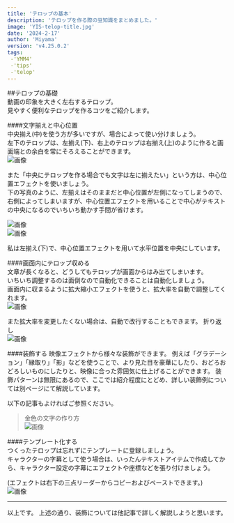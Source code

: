 ```yaml
---
title: 'テロップの基本'
description: 'テロップを作る際の豆知識をまとめました。'
image: 'YIS-telop-title.jpg'
date: '2024-2-17'
author: 'Miyama'
version: 'v4.25.0.2'
tags:
 -'YMM4'
 -'tips'
 -'telop'
---
```


##テロップの基礎  
動画の印象を大きく左右するテロップ。  
見やすく便利なテロップを作るコツをご紹介します。  

####文字揃えと中心位置  
中央揃え(中)を使う方が多いですが、場合によって使い分けましょう。  
左下のテロップは、左揃え(下)、右上のテロップは右揃え(上)のように作ると画面端との余白を常にそろえることができます。  
![画像](Dolphin-kun/YMM4-info/public/assets/tips/posts/テロップ１/YIS-telop1.jpg)  

また「中央にテロップを作る場合でも文字は左に揃えたい」という方は、中心位置エフェクトを使いましょう。  
下の写真のように、左揃えはそのままだと中心位置が左側になってしまうので、右側によってしまいますが、中心位置エフェクトを用いることで中心がテキストの中央になるのでいちいち動かす手間が省けます。  

![画像](Dolphin-kun/YMM4-info/public/assets/tips/posts/テロップ１/YIS-telop2.jpg)    
![画像](Dolphin-kun/YMM4-info/public/assets/tips/posts/テロップ１/YIS-telop3.jpg)

私は左揃え(下)で、中心位置エフェクトを用いて水平位置を中央にしています。  


####画面内にテロップ収める  
文章が長くなると、どうしてもテロップが画面からはみ出てしまいます。  
いちいち調整するのは面倒なので自動化できることは自動化しましょう。  
画面内に収まるように拡大縮小エフェクトを使うと、拡大率を自動で調整してくれます。  
![画像](Dolphin-kun/YMM4-info/public/assets/tips/posts/テロップ１/YIS-telop4.jpg)    

また拡大率を変更したくない場合は、自動で改行することもできます。
折り返し  
![画像](Dolphin-kun/YMM4-info/public/assets/tips/posts/テロップ１/YIS-telop6.jpg)    

####装飾する
映像エフェクトから様々な装飾ができます。
例えば「グラデーション」「縁取り」「影」などを使うことで、より見た目を豪華にしたり、おどろおどろしいものにしたりと、映像に合った雰囲気に仕上げることができます。
装飾パターンは無限にあるので、ここでは紹介程度にとどめ、詳しい装飾例については別ページにて解説しています。  

以下の記事もよければご参照ください。  
>金色の文字の作り方  
![画像](Dolphin-kun/YMM4-info/public/assets/tips/posts/テロップ１/YIS-telop7.jpg)  

####テンプレート化する  
つくったテロップは忘れずにテンプレートに登録しましょう。  
キャラクターの字幕として使う場合は、いったんテキストアイテムで作成してから、キャラクター設定の字幕にエフェクトや座標などを張り付けましょう。  

(エフェクトは右下の三点リーダーからコピーおよびペーストできます。)   
![画像](Dolphin-kun/YMM4-info/public/assets/tips/posts/テロップ１/YIS-telop5.jpg)

---
以上です。
上述の通り、装飾については他記事で詳しく解説しようと思います。
